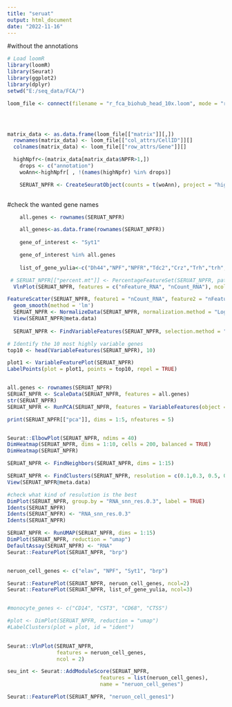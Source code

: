 ```yaml
---
title: "seruat"
output: html_document
date: "2022-11-16"
---
```


#without the annotations
```r
# Load loomR
library(loomR)
library(Seurat)
library(ggplot2)
library(dplyr)
setwd("E:/seq_data/FCA/")

loom_file <- connect(filename = "r_fca_biohub_head_10x.loom", mode = "r+", skip.validate=TRUE)




matrix_data <- as.data.frame(loom_file[["matrix"]][,])
  rownames(matrix_data) <- loom_file[["col_attrs/CellID"]][]
  colnames(matrix_data) <- loom_file[["row_attrs/Gene"]][]

  highNpfr<-(matrix_data[matrix_data$NPFR>1,])
    drops <- c("annotation")
    woAnn<-highNpfr[ , !(names(highNpfr) %in% drops)]

    SERUAT_NPFR <- CreateSeuratObject(counts = t(woAnn), project = "high Npfr", min.cells = 0, min.features=0)
  

```


#check the wanted gene names

```r
    all.genes <- rownames(SERUAT_NPFR)

    all_genes<-as.data.frame(rownames(SERUAT_NPFR))
    
    gene_of_interest <- "Syt1"

    gene_of_interest %in% all.genes
  
    list_of_gene_yulia<-c("Dh44","NPF","NPFR","Tdc2","Crz","Trh","trh","fru","Syt1")

```



```r

  


 # SERUAT_NPFR[["percent.mt"]] <- PercentageFeatureSet(SERUAT_NPFR, pattern = "^MT-")
  VlnPlot(SERUAT_NPFR, features = c("nFeature_RNA", "nCount_RNA"), ncol = 2)

FeatureScatter(SERUAT_NPFR, feature1 = "nCount_RNA", feature2 = "nFeature_RNA") +
  geom_smooth(method = 'lm')
  SERUAT_NPFR <- NormalizeData(SERUAT_NPFR, normalization.method = "LogNormalize", scale.factor = 10000)
  View(SERUAT_NPFR@meta.data)
  
  SERUAT_NPFR <- FindVariableFeatures(SERUAT_NPFR, selection.method = "vst", nfeatures = 2000)

# Identify the 10 most highly variable genes
top10 <- head(VariableFeatures(SERUAT_NPFR), 10)

plot1 <- VariableFeaturePlot(SERUAT_NPFR)
LabelPoints(plot = plot1, points = top10, repel = TRUE)


all.genes <- rownames(SERUAT_NPFR)
SERUAT_NPFR <- ScaleData(SERUAT_NPFR, features = all.genes)
str(SERUAT_NPFR)
SERUAT_NPFR <- RunPCA(SERUAT_NPFR, features = VariableFeatures(object = SERUAT_NPFR))

print(SERUAT_NPFR[["pca"]], dims = 1:5, nfeatures = 5)


Seurat::ElbowPlot(SERUAT_NPFR, ndims = 40)
DimHeatmap(SERUAT_NPFR, dims = 1:10, cells = 200, balanced = TRUE)
DimHeatmap(SERUAT_NPFR)

SERUAT_NPFR <- FindNeighbors(SERUAT_NPFR, dims = 1:15)

SERUAT_NPFR <- FindClusters(SERUAT_NPFR, resolution = c(0.1,0.3, 0.5, 0.7, 1))
View(SERUAT_NPFR@meta.data)

#check what kind of resulution is the best
DimPlot(SERUAT_NPFR, group.by = "RNA_snn_res.0.3", label = TRUE)
Idents(SERUAT_NPFR)
Idents(SERUAT_NPFR) <- "RNA_snn_res.0.3"
Idents(SERUAT_NPFR)

SERUAT_NPFR <- RunUMAP(SERUAT_NPFR, dims = 1:15)
DimPlot(SERUAT_NPFR, reduction = "umap")
DefaultAssay(SERUAT_NPFR) <- "RNA"
Seurat::FeaturePlot(SERUAT_NPFR, "brp")


neruon_cell_genes <- c("elav", "NPF", "Syt1", "brp")

Seurat::FeaturePlot(SERUAT_NPFR, neruon_cell_genes, ncol=2)
Seurat::FeaturePlot(SERUAT_NPFR, list_of_gene_yulia, ncol=3)


#monocyte_genes <- c("CD14", "CST3", "CD68", "CTSS")

#plot <- DimPlot(SERUAT_NPFR, reduction = "umap")
#LabelClusters(plot = plot, id = "ident")
  

Seurat::VlnPlot(SERUAT_NPFR,
                features = neruon_cell_genes,
                ncol = 2)

seu_int <- Seurat::AddModuleScore(SERUAT_NPFR,
                              features = list(neruon_cell_genes),
                              name = "neruon_cell_genes")

Seurat::FeaturePlot(SERUAT_NPFR, "neruon_cell_genes1")

```


